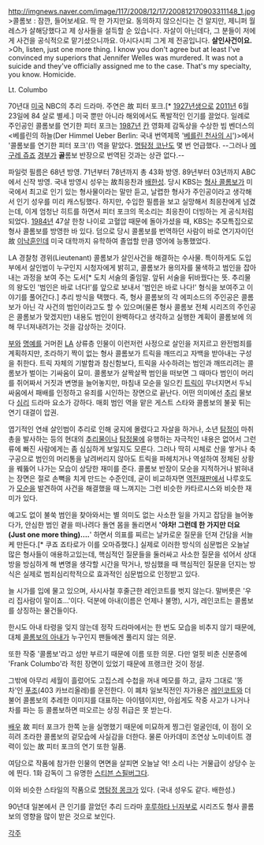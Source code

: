 http://imgnews.naver.com/image/117/2008/12/17/200812170903311148_1.jpg
>콜롬보 : 잠깐, 들어보세요. 딱 한 가지만요. 동의하지 않으신다는 건 알지만, 제니퍼 월레스가 살해당했다고 제 상사들을 설득할 순 있습니다. 자살이 아닌데다, 그 분들이 저에게 사건을 공식적으로 맡기셨으니까요. 아시다시피 그게 제 전공입니다. '''살인사건이요.'''
>Oh, listen, just one more thing. I know you don't agree but at least I've convinced my superiors that Jennifer Welles was murdered. It was not a suicide and they've officially assigned me to the case. That's my specialty, you know. Homicide.

Lt. Columbo

70년대 [[미국]] NBC의 추리 드라마. 주연은 故 피터 포크.[* [[1927년]]생으로 [[2011년]] 6월 23일에 84 살로 별세.] 미국 뿐만 아니라 해외에서도 폭발적인 인기를 끌었다. 일례로 주인공인 콜롬보를 연기한 피터 포크는 [[1987년]] [[칸]] 영화제 감독상을 수상한 빔 벤더스의 <베를린의 하늘(Der Himmel Ueber Berlin: 국내 번역제목 '[[베를린 천사의 시]]')>에서 '콜롬보를 연기한 피터 포크'(!) 역을 맡았다. [[명탐정 코난]]도 몇 번 언급했다. --그러나 [[메구레 쥬죠]] [[경부]]가 '''골'''롬보 반장으로 번역된 것과는 상관 없다.--

파일럿 필름은 68년 방영. 71년부터 78년까지 총 43화 방영. 89년부터 03년까지 ABC에서 신작 방영. 국내 방영시 성우는 故최응찬과 [[배한성]]. 당시 KBS는 [[형사 콜롬보]]가 미국에서 최고로 인기 있는 형사물이라는 말만 듣고, 날렵한 형사가 주인공이라고 생각해서 인기 성우를 미리 캐스팅했다. 하지만, 수입한 필름을 보고 실망해서 최응찬에게 넘겼는데, 이게 엄청난 히트를 하면서 피터 포크의 목소리는 최응찬이 더빙하는 게 공식처럼 되었다. [[1984년]] 47살 한창 나이로 고혈압 때문에 돌아가셨을 때, KBS는 추모특집으로 형사 콜롬보를 방영한 바 있다. 덤으로 당시 콜롬보를 번역하던 사람이 바로 연기자이던 故 [[이낙훈]]인데 미국 대학까지 유학하여 졸업할 만큼 영어에 능통했었다.

LA 경찰청 경위(Lieutenant) 콜롬보가 살인사건을 해결하는 수사물. 특이하게도 도입부에서 살인범이 누구인지 시청자에게 밝히고, 콜롬보가 용의자를 물색하고 범인을 잡아내는 과정을 보여 주는 도서[* 도치 서술의 줄임말. 앞뒤 서술을 뒤바꿨다는 뜻. 추리물의 왕도인 '범인은 바로 너다!'를 앞으로 보내서 '범인은 바로 나다!' 형식을 보여주고 이야기를 풀어간다.] 추리 방식을 택했다. 즉, 형사 콜롬보의 각 에피소드의 주인공은 콜롬보가 아닌 각 사건의 범인이라고도 할 수 있으며(물론 형사 콜롬보 전체 시리즈의 주인공은 콜롬보가 맞겠지만) 내용도 범인이 완벽하다고 생각하고 실행한 계획이 콜롬보에 의해 무너져내려가는 것을 감상하는 것이다.

[[부]]와 [[명예]]를 거머쥔 [[LA]] 상류층 인물이 이런저런 사정으로 살인을 저지르고 완전범죄를 계획하지만, 초라하기 짝이 없는 형사 콜롬보가 트릭을 깨뜨리고 자백을 받아내는 구성을 취한다. 트릭 자체의 기발함과 참신함보다, 트릭을 사수하려는 범인과 깨뜨리려는 콜롬보가 벌이는 기싸움이 묘미. 콜롬보가 살짝살짝 범인을 떠보면 그 때마다 범인이 머리를 쥐어짜서 거짓과 변명을 늘어놓지만, 마침내 모순을 일으킨 [[트릭]]이 무너지면서 두뇌 싸움에서 패배를 인정하고 유죄를 시인하는 장면으로 끝난다. 어떤 의미에선 [[추리]] 물보다 [[심리]] 드라마 요소가 강하다. 매회 범인 역을 맡은 게스트 스타와 콜롬보의 불꽃 튀는 연기 대결이 압권.

엽기적인 연쇄 살인범이 추리로 인해 궁지에 몰렸다고 자살을 하거나, 소년 [[탐정]]이 마취총을 발사하는 등의 현대의 [[추리물]]이나 [[탐정물]]에 유행하는 자극적인 내용은 없어서 그런 류에 빠진 사람에게는 좀 심심하게 보일지도 모른다. 그러나 딱히 시체로 산을 쌓거나 축구공으로 범인의 머리통을 날려버리지 않아도 트릭을 파헤치거나 역설하여 정체된 상황을 꿰뚫어 나가는 모습이 상당한 재미를 준다. 콜롬보 반장이 모순을 지적하거나 밝혀내는 장면은 절로 손뼉을 치게 만드는 수준인데, 굳이 비교하자면 [[역전재판]]에서 나루호도가 [[모순]]을 발견하여 사건을 해결했을 때 느껴지는 그런 비슷한 카타르시스와 비슷한 재미가 있다.

예고도 없이 불쑥 범인을 찾아와서는 별 의미도 없는 사소한 일을 가지고 잡담을 늘어놓다가, 안심한 범인 곁을 떠나려다 돌연 몸을 돌리면서 ''''아차! 그런데 한 가지만 더요(Just one more thing)....'''' 하면서 의표를 찌르는 날카로운 질문을 던져 간담을 서늘케 만든다.[* 쿠죠 죠타로가 이를 오마쥬했다.] 실제로 이러한 방식의 심문법은 오늘날 많은 형사들이 애용하고있는데, 핵심적인 질문들을 둘러싸고 사소한 질문을 섞어서 상대방을 방심하게 해 변명을 생각할 시간을 막거나, 방심했을 때 핵심적인 질문을 던지는 방식은 실제로 범죄심리학적으로 효과적인 심문법으로 인정받고 있다.

늘 시가를 입에 물고 있으며, 사시사철 후줄근한 레인코트를 벗지 않는다. 말버릇은 '우리 집사람이 말이죠...'이다. 덕분에 아내(이름은 언제나 불명), 시가, 레인코트는 콜롬보를 상징하는 물건들이다.

한시도 아내 타령을 잊지 않는데 정작 드라마에서는 한 번도 모습을 비추지 않기 때문에, 대체 [[콜롬보의 아내]]가 누구인지 팬들에겐 풀리지 않는 의문.

또한 작중 '콜롬보'라고 성만 부르기 때문에 이름 또한 의문. 다만 얼핏 비춘 신분증에 'Frank Columbo'라 적힌 장면이 있었기 때문에 프랭크란 것이 정설.

그밖에 아무리 세월이 흘렀어도 고집스레 수첩을 꺼내 메모를 하고, 글자 그대로 '똥차'인 [[푸조]](403 카브리올레)를 운전한다. 이 폐차 일보직전인 자가용은 [[레인코트]]와 더불어 콜롬보의 추레한 이미지를 대표하는 아이템이지만, 아쉽게도 작중 사고가 나거나 차를 파는 등 콜롬보하면 떠오르는 상징 취급은 못 받는다.

[[배우]] 故 피터 포크가 한쪽 눈을 실명했기 때문에 미묘하게 찡그린 얼굴인데, 이 점이 오히려 초라한 콜롬보의 겉모습에 사실감을 더한다. 물론 아카데미 조연상 노미네이트 경력이 있는 故 피터 포크의 연기 또한 일품.

여담으로 작품에 참가한 인물의 면면을 살피면 오늘날 억! 소리 나는 거물급이 상당수 눈에 띈다. 1화 감독이 그 유명한 [[스티븐 스필버그]]다.

이와 비슷한 스타일의 작품으로 [[명탐정 몽크]]가 있다. (국내 성우도 같다. 배한성.)

90년대 일본에서 큰 인기를 끌었던 추리 드라마 [[후루하타 닌자부로]] 시리즈도 형사 콜롬보의 영향을 많이 받은 것으로 보인다. 

[[각주]]
